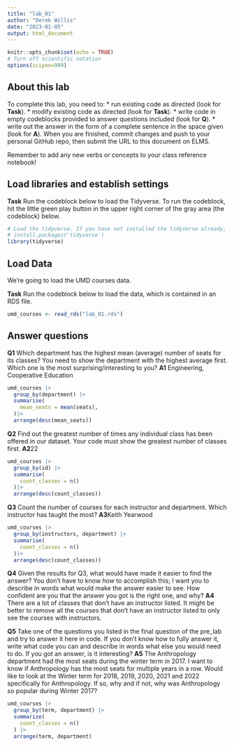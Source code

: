 ```yaml
---
title: "lab_01"
author: "Derek Willis"
date: "2023-01-05"
output: html_document
---
```


```r
knitr::opts_chunk$set(echo = TRUE)
# Turn off scientific notation
options(scipen=999)
```

## About this lab

To complete this lab, you need to: \* run existing code as directed (look for **Task**). \* modify existing code as directed (look for **Task**). \* write code in empty codeblocks provided to answer questions included (look for **Q**). \* write out the answer in the form of a complete sentence in the space given (look for **A**). When you are finished, commit changes and push to your personal GitHub repo, then submit the URL to this document on ELMS.

Remember to add any new verbs or concepts to your class reference notebook!

## Load libraries and establish settings

**Task** Run the codeblock below to load the Tidyverse. To run the codeblock, hit the little green play button in the upper right corner of the gray area (the codeblock) below.

```r
# Load the tidyverse. If you have not installed the tidyverse already, remove the # from the next line and run it first.  
# install.packages('tidyverse')
library(tidyverse)
```

## Load Data

We're going to load the UMD courses data.

**Task** Run the codeblock below to load the data, which is contained in an RDS file.

```r
umd_courses <- read_rds("lab_01.rds")
```

## Answer questions

**Q1** Which department has the highest mean (average) number of seats for its classes? You need to show the department with the highest average first. Which one is the most surprising/interesting to you?
**A1** Engineering, Cooperative Education

```r
umd_courses |>
  group_by(department) |>
  summarise(
    mean_seats = mean(seats),
  )|>
  arrange(desc(mean_seats))
```

**Q2** Find out the greatest number of times any individual class has been offered in our dataset. Your code must show the greatest number of classes first. 
**A2**22

```r
umd_courses |>
  group_by(id) |>
  summarise(
    count_classes = n() 
  )|>
  arrange(desc(count_classes))
```

**Q3** Count the number of courses for each instructor and department. Which instructor has taught the most? **A3**Keith Yearwood

```r
umd_courses |>
  group_by(instructors, department) |>
  summarise(
    count_classes = n()
  )|>
  arrange(desc(count_classes))
```

**Q4** Given the results for Q3, what would have made it easier to find the answer? You don't have to know *how* to accomplish this; I want you to describe in words what would make the answer easier to see. How confident are you that the answer you got is the right one, and why? **A4**
There are a lot of classes that don't have an instructor listed. It might be better to remove all the courses that don't have an instructor listed to only see the courses with instructors. 

**Q5** Take one of the questions you listed in the final question of the pre_lab and try to answer it here in code. If you don't know how to fully answer it, write what code you can and describe in words what else you would need to do. If you got an answer, is it interesting? **A5**
The Anthropology department had the most seats during the winter term in 2017. I want to know if Anthropology has the most seats for multiple years in a row. Would like to look at the Winter term for 2018, 2019, 2020, 2021 and 2022 specifically for Anthropology. If so, why and if not, why was Anthropology so popular during Winter 2017? 

```r
umd_courses |>
  group_by(term, department) |>
  summarize(
    count_classes = n()
  ) |>
  arrange(term, department)
```
